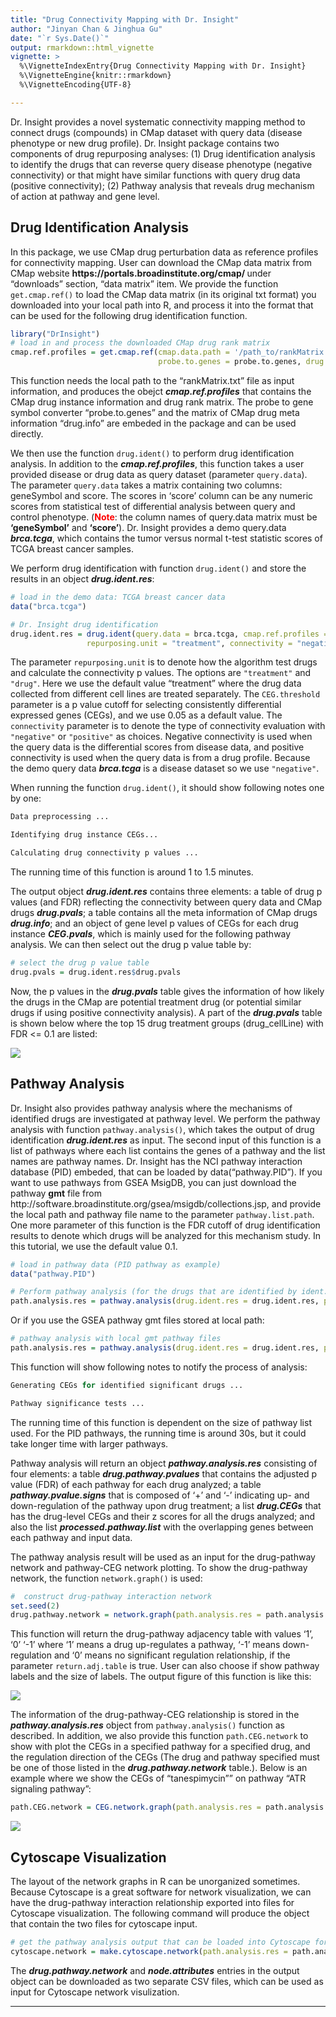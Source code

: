 ```yaml
---
title: "Drug Connectivity Mapping with Dr. Insight"
author: "Jinyan Chan & Jinghua Gu"
date: "`r Sys.Date()`"
output: rmarkdown::html_vignette
vignette: >
  %\VignetteIndexEntry{Drug Connectivity Mapping with Dr. Insight}
  %\VignetteEngine{knitr::rmarkdown}
  %\VignetteEncoding{UTF-8}

---
```


Dr. Insight provides a novel systematic connectivity mapping method to connect drugs (compounds) in CMap dataset with query data (disease phenotype or new drug profile). Dr. Insight package contains two components of drug repurposing analyses: (1) Drug identification analysis to identify the drugs that can reverse query disease phenotype (negative connectivity) or that might have similar functions with query drug data (positive connectivity); (2) Pathway analysis that reveals drug mechanism of action at pathway and gene level. 


## Drug Identification Analysis

In this package, we use CMap drug perturbation data as reference profiles for connectivity mapping. User can download the CMap data matrix from CMap website **https://portals.broadinstitute.org/cmap/ ** under "downloads" section, "data matrix" item. We provide the function `get.cmap.ref()` to load the CMap data matrix (in its original txt format) you downloaded into your local path into R, and process it into the format that can be used for the following drug identification function.

```r
library("DrInsight")
# load in and process the downloaded CMap drug rank matrix
cmap.ref.profiles = get.cmap.ref(cmap.data.path = '/path_to/rankMatrix.txt', 
                                 probe.to.genes = probe.to.genes, drug.info = drug.info)
```
This function needs the local path to the "rankMatrix.txt" file as input information, and produces the obejct **_cmap.ref.profiles_** that contains the CMap drug instance information and drug rank matrix. The probe to gene symbol converter "probe.to.genes" and the matrix of CMap drug meta information "drug.info" are embeded in the package and can be used directly. 


We then use the function `drug.ident()` to perform drug identification analysis. In addition to the **_cmap.ref.profiles_**, this function takes a user provided disease or drug data as query dataset (parameter `query.data`). The parameter `query.data`  takes a matrix containing two columns: geneSymbol and score. The scores in 'score' column can be any numeric scores from statistical test of differential analysis between query and control phenotype. (<span style="color:red">**Note**</span>: the column names of query.data matrix must be **'geneSymbol'** and **'score'**). Dr. Insight provides a demo query.data **_brca.tcga_**, which contains the tumor versus normal t-test statistic scores of TCGA breast cancer samples.

We perform drug identification with function `drug.ident()` and store the results in an object **_drug.ident.res_**:

```r
# load in the demo data: TCGA breast cancer data
data("brca.tcga")

# Dr. Insight drug identification
drug.ident.res = drug.ident(query.data = brca.tcga, cmap.ref.profiles = cmap.ref.profiles,
                 repurposing.unit = "treatment", connectivity = "negative")
```
The parameter `repurposing.unit` is to denote how the algorithm test drugs and calculate the connectivity p values. The options are `"treatment"` and `"drug"`. Here we use the default value "treatment" where the drug data collected from different cell lines are treated separately. The `CEG.threshold` parameter is a p value cutoff for selecting consistently differential expressed genes (CEGs), and we use 0.05 as a default value. The `connectivity` parameter is to denote the type of connectivity evaluation with `"negative"` or `"positive"` as choices. Negative connectivity is used when the query data is the differential scores from disease data, and positive connectivity is used when the query data is from a drug profile. Because the demo query data **_brca.tcga_** is a disease dataset so we use `"negative"`. 

When running the function `drug.ident()`, it should show following notes one by one:
```r
Data preprocessing ...

Identifying drug instance CEGs...

Calculating drug connectivity p values ...
```
The running time of this function is around 1 to 1.5 minutes.

The output object **_drug.ident.res_** contains three elements: a table of drug p values (and FDR) reflecting the connectivity between query data and CMap drugs **_drug.pvals_**; a table contains all the meta information of CMap drugs **_drug.info_**; and an object of gene level p values of CEGs for each drug instance **_CEG.pvals_**, which is mainly used for the following pathway analysis. We can then select out the drug p value table by:
```r
# select the drug p value table
drug.pvals = drug.ident.res$drug.pvals
```
Now, the p values in the **_drug.pvals_** table gives the information of how likely the drugs in the CMap are potential treatment drug (or potential similar drugs if using positive connectivity analysis). A part of the **_drug.pvals_** table is shown below where the top 15 drug treatment groups (drug_cellLine) with FDR <= 0.1 are listed:  



![](drugs.PNG)




## Pathway Analysis

Dr. Insight also provides pathway analysis where the mechanisms of identified drugs are investigated at pathway level. We perform the pathway analysis with function `pathway.analysis()`, which takes the output of drug identification **_drug.ident.res_** as input. The second input of this function is a list of pathways where each list contains the genes of a pathway and the list names are pathway names. Dr. Insight has the NCI pathway interaction database (PID) embeded, that can be loaded by data("pathway.PID"). If you want to use pathways from GSEA MsigDB, you can just download the pathway **gmt** file from http://software.broadinstitute.org/gsea/msigdb/collections.jsp, and provide the local path and pathway file name to the parameter `pathway.list.path`. One more parameter of this function is the FDR cutoff of drug identification results to denote which drugs will be analyzed for this mechanism study. In this tutorial, we use the default value 0.1.

```r
# load in pathway data (PID pathway as example)
data("pathway.PID")

# Perform pathway analysis (for the drugs that are identified by ident.drug())
path.analysis.res = pathway.analysis(drug.ident.res = drug.ident.res, pathway.list =pathway.PID, pathway.list.path = NULL, drug.FDR.cutoff = 0.1)
```
Or if you use the GSEA pathway gmt files stored at local path:
```r
# pathway analysis with local gmt pathway files
path.analysis.res = pathway.analysis(drug.ident.res = drug.ident.res, pathway.list = NULL, pathway.list.path = '/path_to/gmt.file', drug.FDR.cutoff = 0.1)
```
This function will show following notes to notify the process of analysis:
```r
Generating CEGs for identified significant drugs ...

Pathway significance tests ...
```

The running time of this function is dependent on the size of pathway list used. For the PID pathways, the running time is around 30s, but it could take longer time with larger pathways. 

Pathway analysis will return an object **_pathway.analysis.res_** consisting of four elements: a table **_drug.pathway.pvalues_** that contains the adjusted p value (FDR) of each pathway for each drug analyzed; a table **_pathway.pvalue.signs_** that is composed of '+' and '-' indicating up- and down-regulation of the pathway upon drug treatment; a list **_drug.CEGs_** that has the drug-level CEGs and their z scores for all the drugs analyzed; and also the list **_processed.pathway.list_** with the overlapping genes between each pathway and input data.

The pathway analysis result will be used as an input for the drug-pathway network and pathway-CEG network plotting. To show the drug-pathway network, the function `network.graph()` is used:

```r
#  construct drug-pathway interaction network
set.seed(2)
drug.pathway.network = network.graph(path.analysis.res = path.analysis.res, pathway.FDR.cutoff = 0.1, return.adj.table = TRUE)
```
This function will return the drug-pathway adjacency table with values '1', '0' '-1' where '1' means a drug up-regulates a pathway, '-1' means down-regulation and '0' means no significant regulation relationship, if the parameter `return.adj.table` is true. User can also choose if show pathway labels and the size of labels. The output figure of this function is like this:

![](drug_path_network.PNG)




The information of the drug-pathway-CEG relationship is stored in the **_pathway.analysis.res_** object from `pathway.analysis()` function as described. In addition, we also provide this function `path.CEG.network` to show with plot the CEGs in a specified pathway for a specified drug, and the regulation direction of the CEGs (The drug and pathway specified must be one of those listed in the **_drug.pathway.network_** table.). Below is an example where we show the CEGs of "tanespimycin"" on pathway "ATR signaling pathway":
```r
path.CEG.network = CEG.network.graph(path.analysis.res = path.analysis.res, pathway.FDR.cutoff = 0.1,drug.name = "tanespimycin", pathway.name = "ATR signaling pathway", show.plot = TRUE)
```


![](path_CEG_network.PNG)


## Cytoscape Visualization

The layout of the network graphs in R can be unorganized sometimes. Because Cytoscape is a great software for network visualization, we can have the drug-pathway interaction relationship exported into files for Cytoscape visualization. The following command will produce the object that contain the two files for cytoscape input. 


```r
# get the pathway analysis output that can be loaded into Cytoscape for visualization
cytoscape.network = make.cytoscape.network(path.analysis.res = path.analysis.res, pathway.FDR.cutoff = 0.1)
```
The **_drug.pathway.network_** and **_node.attributes_** entries in the output object can be downloaded as two separate CSV files, which can be used as input for Cytoscape network visulization.

____________________________________________________________________________________________________

